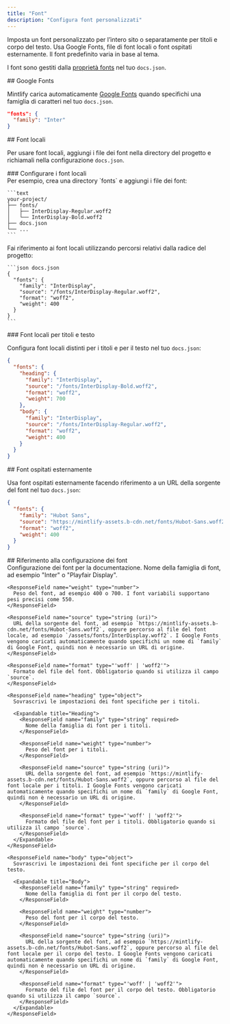 ```yaml
---
title: "Font"
description: "Configura font personalizzati"
---
```


Imposta un font personalizzato per l’intero sito o separatamente per titoli e corpo del testo. Usa Google Fonts, file di font locali o font ospitati esternamente. Il font predefinito varia in base al tema.

I font sono gestiti dalla [proprietà fonts](/it/organize/settings#param-fonts) nel tuo `docs.json`.

<div id="google-fonts">
  ## Google Fonts
</div>

Mintlify carica automaticamente [Google Fonts](https://fonts.google.com) quando specifichi una famiglia di caratteri nel tuo `docs.json`.

```json docs.json
"fonts": {
  "family": "Inter"
}
```

<div id="local-fonts">
  ## Font locali
</div>

Per usare font locali, aggiungi i file dei font nella directory del progetto e richiamali nella configurazione `docs.json`.

<div id="setting-up-local-fonts">
  ### Configurare i font locali
</div>

<Steps>
  <Step title="Aggiungi i file dei font al tuo progetto">
    Per esempio, crea una directory `fonts` e aggiungi i file dei font:

    ```text
    your-project/
    ├── fonts/
    │   ├── InterDisplay-Regular.woff2
    │   └── InterDisplay-Bold.woff2
    ├── docs.json
    └── ...
    ```
  </Step>

  <Step title="Configura i font in docs.json">
    Fai riferimento ai font locali utilizzando percorsi relativi dalla radice del progetto:

    ```json docs.json
    {
      "fonts": {
        "family": "InterDisplay",
        "source": "/fonts/InterDisplay-Regular.woff2",
        "format": "woff2",
        "weight": 400
      }
    }
    ```
  </Step>
</Steps>

<div id="local-fonts-for-headings-and-body">
  ### Font locali per titoli e testo
</div>

Configura font locali distinti per i titoli e per il testo nel tuo `docs.json`:

```json docs.json
{
  "fonts": {
    "heading": {
      "family": "InterDisplay",
      "source": "/fonts/InterDisplay-Bold.woff2",
      "format": "woff2",
      "weight": 700
    },
    "body": {
      "family": "InterDisplay",
      "source": "/fonts/InterDisplay-Regular.woff2",
      "format": "woff2",
      "weight": 400
    }
  }
}
```

<div id="externally-hosted-fonts">
  ## Font ospitati esternamente
</div>

Usa font ospitati esternamente facendo riferimento a un URL della sorgente del font nel tuo `docs.json`:

```json docs.json
{
  "fonts": {
    "family": "Hubot Sans",
    "source": "https://mintlify-assets.b-cdn.net/fonts/Hubot-Sans.woff2",
    "format": "woff2",
    "weight": 400
  }
}
```

<div id="font-configuration-reference">
  ## Riferimento alla configurazione dei font
</div>

<ResponseField name="fonts" type="object">
  Configurazione dei font per la documentazione.

  <Expandable title="Fonts">
    <ResponseField name="family" type="string" required>
      Nome della famiglia di font, ad esempio &quot;Inter&quot; o &quot;Playfair Display&quot;.
    </ResponseField>

    <ResponseField name="weight" type="number">
      Peso del font, ad esempio 400 o 700. I font variabili supportano pesi precisi come 550.
    </ResponseField>

    <ResponseField name="source" type="string (uri)">
      URL della sorgente del font, ad esempio `https://mintlify-assets.b-cdn.net/fonts/Hubot-Sans.woff2`, oppure percorso al file del font locale, ad esempio `/assets/fonts/InterDisplay.woff2`. I Google Fonts vengono caricati automaticamente quando specifichi un nome di `family` di Google Font, quindi non è necessario un URL di origine.
    </ResponseField>

    <ResponseField name="format" type="'woff' | 'woff2'">
      Formato del file del font. Obbligatorio quando si utilizza il campo `source`.
    </ResponseField>

    <ResponseField name="heading" type="object">
      Sovrascrivi le impostazioni dei font specifiche per i titoli.

      <Expandable title="Heading">
        <ResponseField name="family" type="string" required>
          Nome della famiglia di font per i titoli.
        </ResponseField>

        <ResponseField name="weight" type="number">
          Peso del font per i titoli.
        </ResponseField>

        <ResponseField name="source" type="string (uri)">
          URL della sorgente del font, ad esempio `https://mintlify-assets.b-cdn.net/fonts/Hubot-Sans.woff2`, oppure percorso al file del font locale per i titoli. I Google Fonts vengono caricati automaticamente quando specifichi un nome di `family` di Google Font, quindi non è necessario un URL di origine.
        </ResponseField>

        <ResponseField name="format" type="'woff' | 'woff2'">
          Formato del file del font per i titoli. Obbligatorio quando si utilizza il campo `source`.
        </ResponseField>
      </Expandable>
    </ResponseField>

    <ResponseField name="body" type="object">
      Sovrascrivi le impostazioni dei font specifiche per il corpo del testo.

      <Expandable title="Body">
        <ResponseField name="family" type="string" required>
          Nome della famiglia di font per il corpo del testo.
        </ResponseField>

        <ResponseField name="weight" type="number">
          Peso del font per il corpo del testo.
        </ResponseField>

        <ResponseField name="source" type="string (uri)">
          URL della sorgente del font, ad esempio `https://mintlify-assets.b-cdn.net/fonts/Hubot-Sans.woff2`, oppure percorso al file del font locale per il corpo del testo. I Google Fonts vengono caricati automaticamente quando specifichi un nome di `family` di Google Font, quindi non è necessario un URL di origine.
        </ResponseField>

        <ResponseField name="format" type="'woff' | 'woff2'">
          Formato del file del font per il corpo del testo. Obbligatorio quando si utilizza il campo `source`.
        </ResponseField>
      </Expandable>
    </ResponseField>
  </Expandable>
</ResponseField>